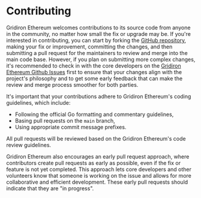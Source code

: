 # Contributing

Gridiron Ethereum welcomes contributions to its source code from anyone in the community, 
no matter how small the fix or upgrade may be. If you're interested in contributing, 
you can start by forking the [GitHub repository], making your fix or improvement, 
committing the changes, and then submitting a pull request for the maintainers 
to review and merge into the main code base. However, if you plan on submitting 
more complex changes, it's recommended to check in with the core developers on 
the [Gridiron Ethereum Github Issues] first to ensure that your changes align with the project's 
philosophy and to get some early feedback that can make the review and merge process 
smoother for both parties.

It's important that your contributions adhere to Gridiron Ethereum's coding guidelines, which 
include:
- Following the official Go formatting and commentary guidelines, 
- Basing pull requests on the `main` branch,
- Using appropriate commit message prefixes. 

All pull requests will be reviewed based on the Gridiron Ethereum's code review guidelines.

Gridiron Ethereum also encourages an early pull request approach, where contributors create pull 
requests as early as possible, even if the fix or feature is not yet completed. 
This approach lets core developers and other volunteers know that someone is 
working on the issue and allows for more collaborative and efficient development. 
These early pull requests should indicate that they are "in progress".

[GitHub repository]: https://github.com/furychain/gridiron
[Gridiron Ethereum Github Issues]:https://github.com/furychain/gridiron/issues
